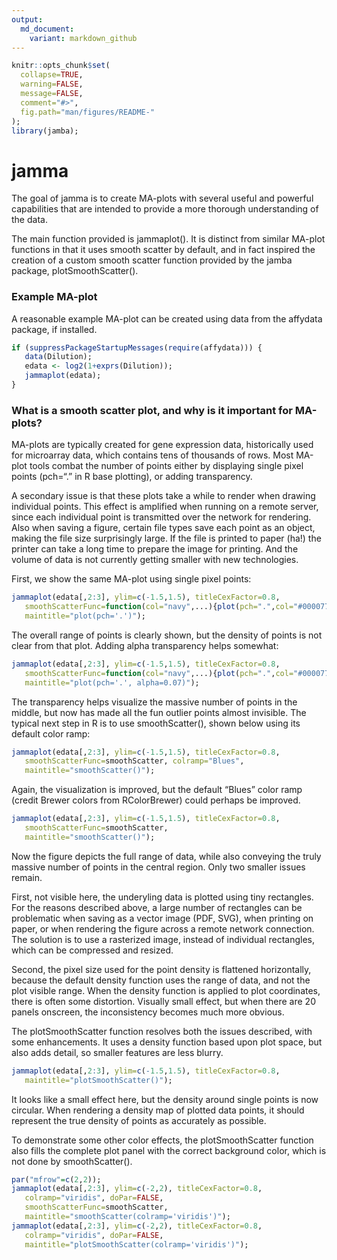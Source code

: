 ```yaml
---
output:
  md_document:
    variant: markdown_github
---
```


<!-- README.md is generated from README.Rmd. Please edit that file -->

```r
knitr::opts_chunk$set(
  collapse=TRUE,
  warning=FALSE,
  message=FALSE,
  comment="#>",
  fig.path="man/figures/README-"
);
library(jamba);
```
# jamma

The goal of jamma is to create MA-plots with several useful and powerful
capabilities that are intended to provide a more thorough understanding
of the data.

The main function provided is jammaplot(). It is distinct from similar
MA-plot functions in that it uses smooth scatter by default, and in
fact inspired the creation of a custom smooth scatter function provided
by the jamba package, plotSmoothScatter().


### Example MA-plot

A reasonable example MA-plot can be created using data from the affydata
package, if installed.

```r
if (suppressPackageStartupMessages(require(affydata))) {
   data(Dilution);
   edata <- log2(1+exprs(Dilution));
   jammaplot(edata);
}
```

### What is a smooth scatter plot, and why is it important for MA-plots?

MA-plots are typically created for gene expression data, historically
used for microarray data, which contains tens of thousands of rows.
Most MA-plot tools combat the number of points either by displaying
single pixel points (pch="." in R base plotting), or adding transparency.

A secondary issue is that these plots take a while to render when drawing
individual points. This effect is amplified when running on a remote server,
since each individual point is transmitted over the network for rendering.
Also when saving a figure, certain file types save each
point as an object, making the file size surprisingly large. If the file
is printed to paper (ha!) the printer can take a long time to prepare the
image for printing. And the volume of data is not currently getting smaller
with new technologies.

First, we show the same MA-plot using single pixel points:

```r
jammaplot(edata[,2:3], ylim=c(-1.5,1.5), titleCexFactor=0.8,
   smoothScatterFunc=function(col="navy",...){plot(pch=".",col="#000077",...)},
   maintitle="plot(pch='.')");
```

The overall range of points is clearly shown, but the density of points is
not clear from that plot. Adding alpha transparency helps somewhat:

```r
jammaplot(edata[,2:3], ylim=c(-1.5,1.5), titleCexFactor=0.8,
   smoothScatterFunc=function(col="navy",...){plot(pch=".",col="#00007711",...)},
   maintitle="plot(pch='.', alpha=0.07)");
```

The transparency helps visualize the massive number of points in the middle,
but now has made all the fun outlier points almost invisible. The typical
next step in R is to use smoothScatter(), shown below using its default
color ramp:

```r
jammaplot(edata[,2:3], ylim=c(-1.5,1.5), titleCexFactor=0.8,
   smoothScatterFunc=smoothScatter, colramp="Blues",
   maintitle="smoothScatter()");
```

Again, the visualization is improved, but the default "Blues" color ramp
(credit Brewer colors from RColorBrewer) could perhaps be improved.

```r
jammaplot(edata[,2:3], ylim=c(-1.5,1.5), titleCexFactor=0.8,
   smoothScatterFunc=smoothScatter,
   maintitle="smoothScatter()");
```

Now the figure depicts the full range of data, while also conveying the
truly massive number of points in the central region. Only two smaller issues
remain.

First, not visible here, the underyling data is plotted using tiny
rectangles. For the reasons described above, a large number of rectangles
can be problematic when saving as a vector image (PDF, SVG), when printing
on paper, or when rendering the figure across a remote network connection.
The solution is to use a rasterized image, instead of individual rectangles,
which can be compressed and resized.

Second, the pixel size used for the point density is flattened horizontally,
because the default density function uses the range of data, and not the
plot visible range. When the density function is applied to plot coordinates,
there is often some distortion. Visually small effect, but when there are
20 panels onscreen, the inconsistency becomes much more obvious.

The plotSmoothScatter function resolves both the issues described, with some
enhancements. It uses a density function based upon plot space, but also adds
detail, so smaller features are less blurry.

```r
jammaplot(edata[,2:3], ylim=c(-1.5,1.5), titleCexFactor=0.8,
   maintitle="plotSmoothScatter()");
```

It looks like a small effect here, but the density around single points is
now circular. When rendering a density map of plotted data points, it should
represent the true density of points as accurately as possible.

To demonstrate some other color effects, the plotSmoothScatter function also
fills the complete plot panel with the correct background color, which is not
done by smoothScatter().

```r
par("mfrow"=c(2,2));
jammaplot(edata[,2:3], ylim=c(-2,2), titleCexFactor=0.8,
   colramp="viridis", doPar=FALSE,
   smoothScatterFunc=smoothScatter,
   maintitle="smoothScatter(colramp='viridis')");
jammaplot(edata[,2:3], ylim=c(-2,2), titleCexFactor=0.8,
   colramp="viridis", doPar=FALSE,
   maintitle="plotSmoothScatter(colramp='viridis')");
```


